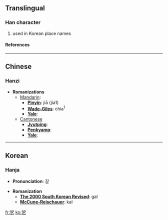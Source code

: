 ==Translingual==
===Han character===
{{Han char|rad=乙|as=05|sn=6|four=|canj=大口弓 (KRN)}}
# used in Korean place names
====References====
{{Han ref|kx=0084.141|dkj=00185|dj=0171.160|hdz=10053.111|uh=4E6B|ud=20075}}

----
==Chinese==
===Hanzi===


* '''Romanizations'''
** [[Mandarin]]:
*** '''[[Pinyin]]''': jiā (jia1)
*** '''[[Wade-Giles]]''': chia<sup>1</sup>
*** '''[[Yale]]''': 
**[[Cantonese]]
***'''[[Jyutping]]''':
***'''[[Penkyamp]]''': 
***'''[[Yale]]''': 


----
==Korean==
===Hanja===

* '''Pronunciation''': 갈

* '''Romanization'''
** '''[[The 2000 South Korean Revised Romanization|The 2000 South Korean Revised]]''': gal
** '''[[McCune-Reischauer]]''': kal


[[fr:乫]]
[[ko:乫]]